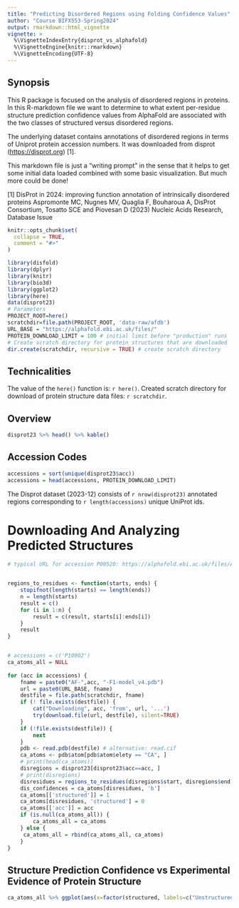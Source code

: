 ```yaml
---
title: "Predicting Disordered Regions using Folding Confidence Values"
author: "Course BIFX553-Spring2024"
output: rmarkdown::html_vignette
vignette: >
  %\VignetteIndexEntry{disprot_vs_alphafold}
  %\VignetteEngine{knitr::rmarkdown}
  %\VignetteEncoding{UTF-8}
---
```


## Synopsis

This R package is focused on the analysis of disordered regions in proteins. In this R-markdown file we want to determine to what extent per-residue structure prediction confidence values from AlphaFold are associated with the two
classes of structured versus disordered regions. 

The underlying dataset contains annotations of disordered regions in terms of Uniprot protein accession numbers. It was downloaded from disprot (<https://disprot.org>) [1]. 

This markdown file is just a "writing prompt" in the sense that it helps to get some initial data loaded combined with some basic visualization. But much more could be done!

[1] DisProt in 2024: improving function annotation of intrinsically disordered proteins
Aspromonte MC, Nugnes MV, Quaglia F, Bouharoua A, DisProt Consortium, Tosatto SCE and Piovesan D (2023) Nucleic Acids Research, Database Issue


```r
knitr::opts_chunk$set(
  collapse = TRUE,
  comment = "#>"
)
```

```r
library(disfold)
library(dplyr)
library(knitr)
library(bio3d)
library(ggplot2)
library(here)
data(disprot23)
# Parameters
PROJECT_ROOT=here()
scratchdir=file.path(PROJECT_ROOT, 'data-raw/afdb')
URL_BASE = "https://alphafold.ebi.ac.uk/files/"
PROTEIN_DOWNLOAD_LIMIT = 100 # initial limit before "production" runs
# Create scratch directory for protein structures that are downloaded
dir.create(scratchdir, recursive = TRUE) # create scratch directory
```

## Technicalities

The value of the `here()` function is: `r here()`. 
Created scratch directory for download of protein structure data files: `r scratchdir`.

## Overview

```r
disprot23 %>% head() %>% kable()
```


## Accession Codes

```r
accessions = sort(unique(disprot23$acc))
accessions = head(accessions, PROTEIN_DOWNLOAD_LIMIT)
```

The Disprot dataset (2023-12) consists of `r nrow(disprot23)` annotated regions corresponding to `r length(accessions)` unique UniProt ids.

# Downloading And Analyzing Predicted Structures

```r
# typical URL for accession P00520: https://alphafold.ebi.ac.uk/files/AF-P00520-F1-model_v4.cif


regions_to_residues <- function(starts, ends) {
    stopifnot(length(starts) == length(ends))
    n = length(starts)
    result = c()
    for (i in 1:n) {
        result = c(result, starts[i]:ends[i])
    }
    result
}


# accessions = c('P10902')
ca_atoms_all = NULL
    
for (acc in accessions) {
    fname = paste0("AF-",acc, "-F1-model_v4.pdb")
    url = paste0(URL_BASE, fname)
    destfile = file.path(scratchdir, fname)
    if (! file.exists(destfile)) {
        cat("Downloading", acc, 'from', url, '...')
        try(download.file(url, destfile), silent=TRUE)
    }
    if (!file.exists(destfile)) {
        next
    }
    pdb <- read.pdb(destfile) # alternative: read.cif
    ca_atoms <- pdb$atom[pdb$atom$elety == "CA", ]
    # print(head(ca_atoms))
    disregions = disprot23[disprot23$acc==acc, ]
    # print(disregions)
    disresidues = regions_to_residues(disregions$start, disregions$end)
    dis_confidences = ca_atoms[disresidues, 'b']
    ca_atoms[['structured']] = 1
    ca_atoms[disresidues, 'structured'] = 0
    ca_atoms[['acc']] = acc
    if (is.null(ca_atoms_all)) {
        ca_atoms_all = ca_atoms
    } else {
     ca_atoms_all = rbind(ca_atoms_all, ca_atoms)
    }
}

```

## Structure Prediction Confidence vs Experimental Evidence of Protein Structure

```r
ca_atoms_all %>% ggplot(aes(x=factor(structured, labels=c("Unstructured", "Structured")), y=b)) + geom_violin()  + xlab("Local Protein Structure") + ylab("AlphaFold Confidence Value")
```


